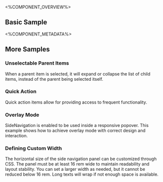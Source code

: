 
<%COMPONENT_OVERVIEW%>

## Basic Sample
<Basic />

<%COMPONENT_METADATA%>

## More Samples

### Unselectable Parent Items
When a parent item is selected, it will expand or collapse the list of child items, instead of the parent being selected itself.

<UnselectableParentItems />

### Quick Action
Quick action items allow for providing access to frequent functionality.

<QuickAction />

### Overlay Mode
SideNavigation is enabled to be used inside a responsive popover. This example shows how to achieve overlay mode with correct design and interaction.

<OverlayMode />

### Defining Custom Width
The horizontal size of the side navigation panel can be customized through CSS. The panel must be at least 16 rem wide to maintain readability and layout stability. You can set a larger width as needed, but it cannot be reduced below 16 rem. Long texts will wrap if not enough space is available.

<CustomWidth />
